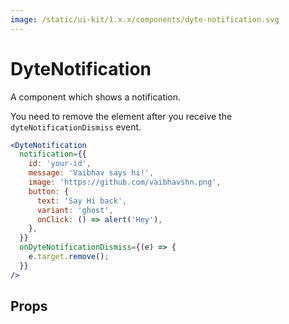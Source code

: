 ```yaml
---
image: /static/ui-kit/1.x.x/components/dyte-notification.svg
---
```


# DyteNotification

A component which shows a notification.

You need to remove the element after you receive the `dyteNotificationDismiss`
event.

```jsx
<DyteNotification
  notification={{
    id: 'your-id',
    message: 'Vaibhav says hi!',
    image: 'https://github.com/vaibhavshn.png',
    button: {
      text: 'Say Hi back',
      variant: 'ghost',
      onClick: () => alert('Hey'),
    },
  }}
  onDyteNotificationDismiss={(e) => {
    e.target.remove();
  }}
/>
```

## Props

<PropsTable of="dyte-notification" />

